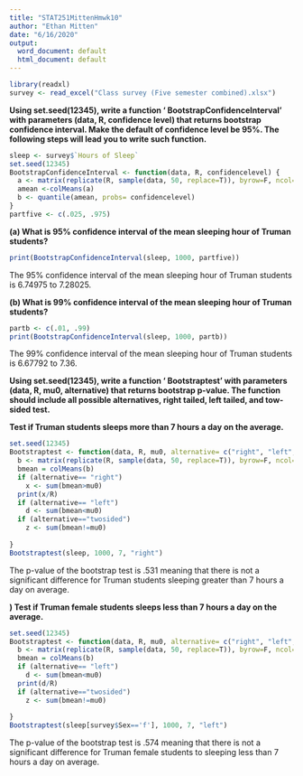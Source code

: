 ```yaml
---
title: "STAT251MittenHmwk10"
author: "Ethan Mitten"
date: "6/16/2020"
output:
  word_document: default
  html_document: default
---
```


```r
library(readxl)
survey <- read_excel("Class survey (Five semester combined).xlsx")
```

**Using set.seed(12345), write a function ‘ BootstrapConfidenceInterval’ with parameters (data, R, confidence level) that returns bootstrap confidence interval. Make the default of confidence level be 95%.  The following steps will lead you to write such function.**

```r
sleep <- survey$`Hours of Sleep`
set.seed(12345)
BootstrapConfidenceInterval <- function(data, R, confidencelevel) {
  a <- matrix(replicate(R, sample(data, 50, replace=T)), byrow=F, ncol=R)
  amean <-colMeans(a)
  b <- quantile(amean, probs= confidencelevel)
}
partfive <- c(.025, .975)
```

**(a)	What is 95% confidence interval of the mean sleeping hour of Truman students?**

```r
print(BootstrapConfidenceInterval(sleep, 1000, partfive))
```

The 95% confidence interval of the mean sleeping hour of Truman students is 6.74975 to 7.28025.


**(b)	What is 99% confidence interval of the mean sleeping hour of Truman students?**

```r
partb <- c(.01, .99)
print(BootstrapConfidenceInterval(sleep, 1000, partb))
```

The 99% confidence interval of the mean sleeping hour of Truman students is 6.67792 to 7.36. 


**Using set.seed(12345), write a function ‘ Bootstraptest’ with parameters (data, R, mu0, alternative) that returns bootstrap p-value. The function should include all possible alternatives, right tailed, left tailed, and tow-sided test.**


**Test if Truman students sleeps more than 7 hours a day on the average.**
```r
set.seed(12345)
Bootstraptest <- function(data, R, mu0, alternative= c("right", "left", "twosided")) {
  b <- matrix(replicate(R, sample(data, 50, replace=T)), byrow=F, ncol=R)
  bmean = colMeans(b)
  if (alternative== "right")
    x <- sum(bmean>mu0)
  print(x/R)
  if (alternative== "left")
    d <- sum(bmean<mu0)
  if (alternative=="twosided")
    z <- sum(bmean!=mu0)
  
}
Bootstraptest(sleep, 1000, 7, "right")
```

The p-value of the bootstrap test is .531 meaning that there is not a significant difference for Truman students sleeping greater than 7 hours a day on average.


**) Test if Truman female students sleeps less than 7 hours a day on the average.**
```r
set.seed(12345)
Bootstraptest <- function(data, R, mu0, alternative= c("right", "left", "twosided")) {
  b <- matrix(replicate(R, sample(data, 50, replace=T)), byrow=F, ncol=R)
  bmean = colMeans(b)
  if (alternative== "left")
    d <- sum(bmean<mu0)
  print(d/R)
  if (alternative=="twosided")
    z <- sum(bmean!=mu0)
  
}
Bootstraptest(sleep[survey$Sex=='f'], 1000, 7, "left")
```

The p-value of the bootstrap test is .574 meaning that there is not a significant difference for Truman female students to sleeping less than 7 hours a day on average.


